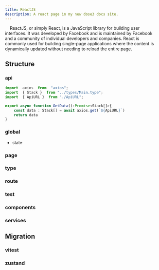 ```yaml
---
title: ReactJS
description: A react page in my new dose3 docs site.
---
```


&nbsp;&nbsp;&nbsp; ReactJS, or simply React, is a JavaScript library for building user interfaces. It was developed by Facebook and is maintained by Facebook and a community of individual developers and companies. React is commonly used for building single-page applications where the content is dynamically updated without needing to reload the entire page.

## Structure

### api
```ts
import  axios  from  "axios";
import  { Stack }  from "../types/Main.type";
import  { ApiURL }  from "./ApiURL";

export async function GetData():Promise<Stack[]>{
    const data : Stack[] = await axios.get(`${ApiURL}`)
    return data
}
```
### global
- state

### page

### type
### route
### test
### components
### services

## Migration
### vitest
### zustand